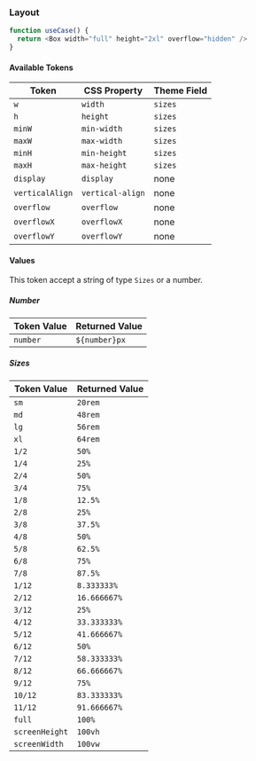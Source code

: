 
<Meta title="design-system/Theme/Tokens/layout" />

### Layout

```js
function useCase() {
  return <Box width="full" height="2xl" overflow="hidden" />
}
```

#### Available Tokens

| Token           | CSS Property     | Theme Field |
| --------------- | ---------------- | ----------- |
| `w`             | `width`          | `sizes`     |
| `h`             | `height`         | `sizes`     |
| `minW`          | `min-width`      | `sizes`     |
| `maxW`          | `max-width`      | `sizes`     |
| `minH`          | `min-height`     | `sizes`     |
| `maxH`          | `max-height`     | `sizes`     |
| `display`       | `display`        | none        |
| `verticalAlign` | `vertical-align` | none        |
| `overflow`      | `overflow`       | none        |
| `overflowX`     | `overflowX`      | none        |
| `overflowY`     | `overflowY`      | none        |

#### Values

This token accept a string of type `Sizes` or a number.

##### Number

| Token Value | Returned Value |
| ----------- | -------------- |
| `number`    | `${number}px`  |

##### Sizes

| Token Value    | Returned Value |
| -------------- | -------------- |
| `sm`           | `20rem`        |
| `md`           | `48rem`        |
| `lg`           | `56rem`        |
| `xl`           | `64rem`        |
| `1/2`          | `50%`          |
| `1/4`          | `25%`          |
| `2/4`          | `50%`          |
| `3/4`          | `75%`          |
| `1/8`          | `12.5%`        |
| `2/8`          | `25%`          |
| `3/8`          | `37.5%`        |
| `4/8`          | `50%`          |
| `5/8`          | `62.5%`        |
| `6/8`          | `75%`          |
| `7/8`          | `87.5%`        |
| `1/12`         | `8.333333%`    |
| `2/12`         | `16.666667%`   |
| `3/12`         | `25%`          |
| `4/12`         | `33.333333%`   |
| `5/12`         | `41.666667%`   |
| `6/12`         | `50%`          |
| `7/12`         | `58.333333%`   |
| `8/12`         | `66.666667%`   |
| `9/12`         | `75%`          |
| `10/12`        | `83.333333%`   |
| `11/12`        | `91.666667%`   |
| `full`         | `100%`         |
| `screenHeight` | `100vh`        |
| `screenWidth`  | `100vw`        |
